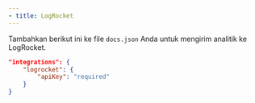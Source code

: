 ```yaml
---
- title: LogRocket
---
```


Tambahkan berikut ini ke file `docs.json` Anda untuk mengirim analitik ke LogRocket.

```json Analytics options in docs.json
"integrations": {
    "logrocket": {
        "apiKey": "required"
    }
}
```

